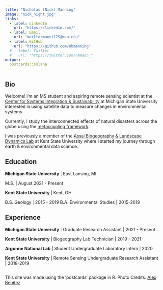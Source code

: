 ```yaml
---
title: "Nicholas (Nick) Manning"
image: "nick_night.jpg"
links:
  - label: LinkedIn
    url: "https://linkedin.com/"
  - label: Email
    url: "mailto:manni175@msu.edu"
  - label: GitHub
    url: "https://github.com/nbmanning"
  # - label: Twitter
  #   url: "https://twitter.com/nbmann_"
output:
  postcards::solana
---
```

 
## Bio

Welcome! I'm an MS student and aspiring remote sensing scientist at the [Center for Systems Integration & Sustainability](https://www.canr.msu.edu/csis/) at Michigan State University interested in using satellite data to measure changes in environmental systems. 
  
Currently, I study the interconnected effects of natural disasters across the globe using the [metacoupling framework](https://www.canr.msu.edu/telecoupling/metacoupling/#:~:text=The%20telecoupling%20framework%20allows%20researchers%20to%20build%20models,fisheries%20management%2C%20biodiversity%20conservation%2C%20land%20use%20and%20more.). 
  
I was previously a member of the [Assal Biogeography & Landscape Dynamics Lab](https://assallab.org/) at Kent State University where I started my journey through earth & environmental data science. 

## Education

**Michigan State University** | East Lansing, MI

M.S. | August 2021 - Present

**Kent State University** | Kent, OH

B.S. Geology | 2015 - 2019
B.A. Environmental Studies | 2015-2019 

## Experience

**Michigan State University** | Graduate Research Assistant | 2021 - Present

**Kent State University** | Biogeography Lab Technician | 2019 - 2021

**Argonne National Lab** | Student Undergraduate Laboratory Intern | 2020

**Kent State University** | Remote Sensing Undergraduate Research Assistant | 2018-2019







##







This site was made using the 'postcards' package in R. Photo Credits: [Alex Benitez](https://www.alex-benitez.com/home)